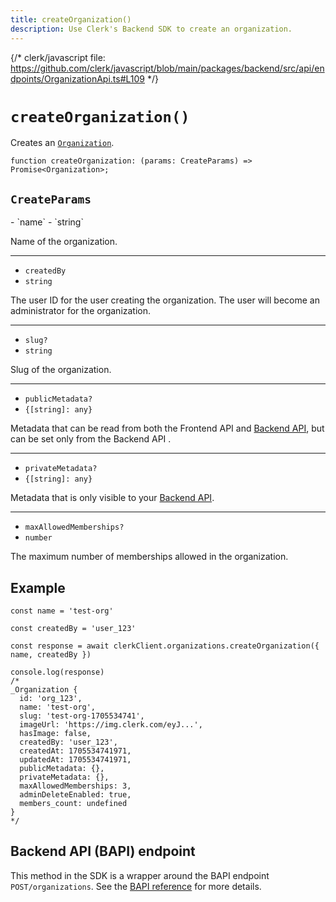 ```yaml
---
title: createOrganization()
description: Use Clerk's Backend SDK to create an organization.
---
```


{/* clerk/javascript file: https://github.com/clerk/javascript/blob/main/packages/backend/src/api/endpoints/OrganizationApi.ts#L109 */}

# `createOrganization()`

Creates an [`Organization`](/docs/references/backend/types/backend-organization).

```tsx {{ prettier: false }}
function createOrganization: (params: CreateParams) => Promise<Organization>;
```

## `CreateParams`

<Properties>
  - `name`
  - `string`

  Name of the organization.

  ---

  - `createdBy`
  - `string`

  The user ID for the user creating the organization. The user will become an administrator for the organization.

  ---

  - `slug?`
  - `string`

  Slug of the organization.

  ---

  - `publicMetadata?`
  - `{[string]: any}`

  Metadata that can be read from both the Frontend API and [Backend API](https://clerk.com/docs/reference/backend-api), but can be set only from the Backend API .

  ---

  - `privateMetadata?`
  - `{[string]: any}`

  Metadata that is only visible to your [Backend API](https://clerk.com/docs/reference/backend-api).

  ---

  - `maxAllowedMemberships?`
  - `number`

  The maximum number of memberships allowed in the organization.
</Properties>

## Example

```tsx
const name = 'test-org'

const createdBy = 'user_123'

const response = await clerkClient.organizations.createOrganization({ name, createdBy })

console.log(response)
/*
_Organization {
  id: 'org_123',
  name: 'test-org',
  slug: 'test-org-1705534741',
  imageUrl: 'https://img.clerk.com/eyJ...',
  hasImage: false,
  createdBy: 'user_123',
  createdAt: 1705534741971,
  updatedAt: 1705534741971,
  publicMetadata: {},
  privateMetadata: {},
  maxAllowedMemberships: 3,
  adminDeleteEnabled: true,
  members_count: undefined
}
*/
```

## Backend API (BAPI) endpoint

This method in the SDK is a wrapper around the BAPI endpoint `POST/organizations`. See the [BAPI reference](https://clerk.com/docs/reference/backend-api/tag/Organizations#operation/CreateOrganization) for more details.
